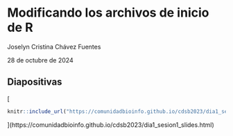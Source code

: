 # Modificando los archivos de inicio de R

Joselyn Cristina Chávez Fuentes

28 de octubre de 2024

## Diapositivas

[
```r
knitr::include_url("https://comunidadbioinfo.github.io/cdsb2023/dia1_sesion1_slides.html", height = "380px")
```
](https://comunidadbioinfo.github.io/cdsb2023/dia1_sesion1_slides.html)
